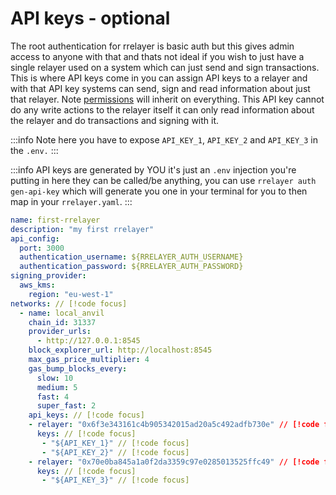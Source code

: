 # API keys - optional

The root authentication for rrelayer is basic auth but this gives admin access to anyone with that and thats not ideal if you
wish to just have a single relayer used on a system which can just send and sign transactions. This is where API keys come in
you can assign API keys to a relayer and with that API key systems can send, sign and read information about just that relayer.
Note [permissions](/config/networks/permissions) will inherit on everything. This API key cannot do any write actions to the relayer
itself it can only read information about the relayer and do transactions and signing with it.

:::info
Note here you have to expose `API_KEY_1`, `API_KEY_2` and `API_KEY_3` in the `.env.`
:::

:::info
API keys are generated by YOU it's just an `.env` injection you're putting in here they can be called/be anything, you can use
`rrelayer auth gen-api-key` which will generate you one in your terminal for you to then map in your `rrelayer.yaml`.
:::

```yaml [rrelayer.yaml]
name: first-rrelayer
description: "my first rrelayer"
api_config:
  port: 3000
  authentication_username: ${RRELAYER_AUTH_USERNAME}
  authentication_password: ${RRELAYER_AUTH_PASSWORD}
signing_provider:
  aws_kms:
    region: "eu-west-1"
networks: // [!code focus]
  - name: local_anvil
    chain_id: 31337
    provider_urls:
      - http://127.0.0.1:8545
    block_explorer_url: http://localhost:8545
    max_gas_price_multiplier: 4
    gas_bump_blocks_every:
      slow: 10
      medium: 5
      fast: 4
      super_fast: 2
    api_keys: // [!code focus]
    - relayer: "0x6f3e343161c4b905342015ad20a5c492adfb730e" // [!code focus]
      keys: // [!code focus]
       - "${API_KEY_1}" // [!code focus]
       - "${API_KEY_2}" // [!code focus]
    - relayer: "0x70e0ba845a1a0f2da3359c97e0285013525ffc49" // [!code focus]
      keys: // [!code focus]
       - "${API_KEY_3}" // [!code focus]
```
